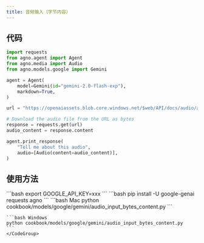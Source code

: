 ```yaml
---
title: 音频输入（字节内容）
---
```


## 代码

```python cookbook/models/google/gemini/audio_input_bytes_content.py
import requests
from agno.agent import Agent
from agno.media import Audio
from agno.models.google import Gemini

agent = Agent(
    model=Gemini(id="gemini-2.0-flash-exp"),
    markdown=True,
)

url = "https://openaiassets.blob.core.windows.net/$web/API/docs/audio/alloy.wav"

# Download the audio file from the URL as bytes
response = requests.get(url)
audio_content = response.content

agent.print_response(
    "Tell me about this audio",
    audio=[Audio(content=audio_content)],
)
```

## 使用方法

<Steps>
  <Snippet file="create-venv-step.mdx" />

  <Step title="设置您的 API 密钥">
    ```bash
    export GOOGLE_API_KEY=xxx
    ```
  </Step>

  <Step title="安装库">
    ```bash
    pip install -U google-genai requests agno
    ```
  </Step>

  <Step title="运行 Agent">
    <CodeGroup>
    ```bash Mac
    python cookbook/models/google/gemini/audio_input_bytes_content.py
    ```

    ```bash Windows
    python cookbook/models/google/gemini/audio_input_bytes_content.py
    ```
    </CodeGroup>
  </Step>
</Steps>